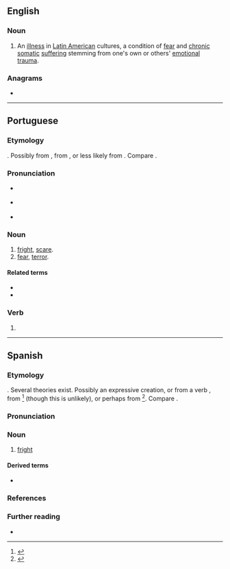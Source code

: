 ==English==
{{wikipedia}}

===Noun===
{{en-noun|-}}

# An [[illness]] in [[Latin American]] cultures, a condition of [[fear]] and [[chronic]] [[somatic]] [[suffering]] stemming from one's own or others' [[emotional]] [[trauma]].

===Anagrams===
* {{anagrams|en|a=osstu|SOTUs|Sutos|ousts}}

----

==Portuguese==

===Etymology===
{{unk|pt|title=Uncertain}}. Possibly from {{m|pt|sustar}}, from {{der|pt|la|substāre}}, or less likely from {{m|la|surrectus}}. Compare {{cog|es|susto}}.

===Pronunciation===
* {{a|BR}} {{IPA|pt|/ˈsus.tu/|/ˈsuʃ.tu/}}
* {{a|PT}} {{IPA|pt|/ˈsuʃ.tu/}}
* {{hyphenation|pt|sus|to}}

===Noun===
{{pt-noun|m|s}}

# [[fright]], [[scare]].
# [[fear]], [[terror]].

====Related terms====
* {{l|pt|assustar}}
* {{l|pt|sustar}}

===Verb===
{{head|pt|verb form}}

# {{inflection of|pt|sustar||1|s|pres|indc}}

----

==Spanish==

===Etymology===
{{unk|es|title=Uncertain}}. Several theories exist. Possibly an expressive creation, or from a verb {{m|es||*sustar}}, from {{der|es|la|suscitāre}}<ref>{{R:DRAE|entry=susto|id=Yq81p46}}</ref> (though this is unlikely), or perhaps from {{m|la|substāre}}<ref>{{R:DCECH}}</ref>. Compare {{cog|pt|susto}}.

===Pronunciation===
{{es-IPA}}

===Noun===
{{es-noun|m}}

# [[fright]]

====Derived terms====
* {{l|es|asustar}}

===References===
<references/>

===Further reading===
* {{R:DRAE}}

{{C|es|Fear}}